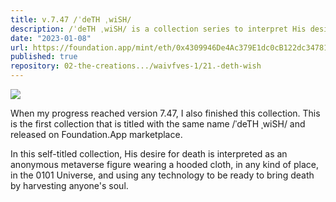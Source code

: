 ```yaml
---
title: v.7.47 /ˈdeTH ˌwiSH/
description: /ˈdeTH ˌwiSH/ is a collection series to interpret His desire for someone's death, especially a conscious desire for His own death.
date: "2023-01-08"
url: https://foundation.app/mint/eth/0x4309946De4Ac379E1dc0cB122dc347815898Ff2C
published: true
repository: 02-the-creations.../waivfves-1/21.-deth-wish
---
```


[![](/7.47.jpg)](/7.47.jpg)

When my progress reached version 7.47, I also finished this collection. This is the first collection that is titled with the same name /ˈdeTH ˌwiSH/ and released on Foundation.App marketplace.   
   
In this self-titled collection, His desire for death is interpreted as an anonymous metaverse figure wearing a hooded cloth, in any kind of place, in the 0101 Universe, and using any technology to be ready to bring death by harvesting anyone's soul.
